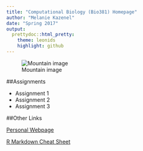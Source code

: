 ```yaml
---
title: "Computational Biology (Bio381) Homepage"
author: "Melanie Kazenel"
date: "Spring 2017"
output: 
  prettydoc::html_pretty:
    theme: leonids
    highlight: github
---
```


![Mountain image](IMG_1224.jpg)

##Assignments

* Assignment 1   
* Assignment 2   
* Assignment 3   

##Other Links

[Personal Webpage](https://www.uvm.edu/~biology/?Page=students/kazenel_000.php&SM=facultysubmenu.html)

[R Markdown Cheat Sheet](https://www.rstudio.com/wp-content/uploads/2015/02/rmarkdown-cheatsheet.pdf) 

